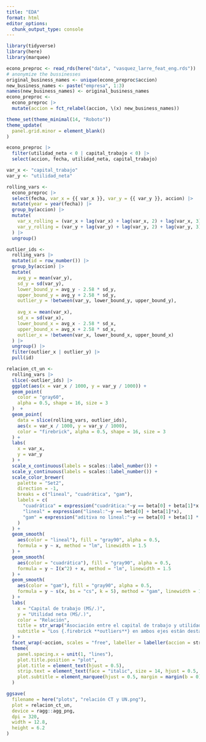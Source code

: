```yaml
---
title: "EDA"
format: html
editor_options: 
  chunk_output_type: console
---
```


```r
library(tidyverse)
library(here)
library(marquee)

econo_preproc <- read_rds(here("data", "vasquez_larre_feat_eng.rds"))
# anonymize the bussinesses
original_business_names <- unique(econo_preproc$accion)
new_business_names <- paste("empresa", 1:3)
names(new_business_names) <- original_business_names
econo_preproc <- 
  econo_preproc |> 
  mutate(accion = fct_relabel(accion, \(x) new_business_names))
```


```r
theme_set(theme_minimal(14, "Roboto"))
theme_update(
  panel.grid.minor = element_blank()
)
```

```r
econo_preproc |> 
  filter(utilidad_neta < 0 | capital_trabajo < 0) |> 
  select(accion, fecha, utilidad_neta, capital_trabajo)
```



```r
var_x <- "capital_trabajo"
var_y <- "utilidad_neta"

rolling_vars <- 
  econo_preproc |> 
  select(fecha, var_x = {{ var_x }}, var_y = {{ var_y }}, accion) |> 
  mutate(year = year(fecha)) |> 
  group_by(accion) |> 
  mutate(
    var_x_rolling = (var_x + lag(var_x) + lag(var_x, 2) + lag(var_x, 3)) / 4,
    var_y_rolling = (var_y + lag(var_y) + lag(var_y, 2) + lag(var_y, 3)) / 4
  ) |>
  ungroup() 

outlier_ids <- 
  rolling_vars |> 
  mutate(id = row_number()) |> 
  group_by(accion) |> 
  mutate(
    avg_y = mean(var_y),
    sd_y = sd(var_y),
    lower_bound_y = avg_y - 2.58 * sd_y,
    upper_bound_y = avg_y + 2.58 * sd_y,
    outlier_y = !between(var_y, lower_bound_y, upper_bound_y),
    
    avg_x = mean(var_x),
    sd_x = sd(var_x),
    lower_bound_x = avg_x - 2.58 * sd_x,
    upper_bound_x = avg_x + 2.58 * sd_x,
    outlier_x = !between(var_x, lower_bound_x, upper_bound_x)
  ) |> 
  ungroup() |> 
  filter(outlier_x | outlier_y) |> 
  pull(id)

relacion_ct_un <- 
  rolling_vars |> 
  slice(-outlier_ids) |> 
  ggplot(aes(x = var_x / 1000, y = var_y / 1000)) +
  geom_point(
    color = "gray60",
    alpha = 0.5, shape = 16, size = 3
  )  +
  geom_point(
    data = slice(rolling_vars, outlier_ids),
    aes(x = var_x / 1000, y = var_y / 1000),
    color = "firebrick", alpha = 0.5, shape = 16, size = 3
  ) +
  labs(
    x = var_x,
    y = var_y
  ) +
  scale_x_continuous(labels = scales::label_number()) +
  scale_y_continuous(labels = scales::label_number()) +
  scale_color_brewer(
    palette = "Set2", 
    direction = -1,
    breaks = c("lineal", "cuadrática", "gam"),
    labels = c(
      "cuadrática" = expression("cuadrática:"~y == beta[0] + beta[1]*x + beta[2]*x^2),
      "lineal" = expression("lineal:"~y == beta[0] + beta[1]*x),
      "gam" = expression("aditiva no lineal:"~y == beta[0] + beta[1] * f(x))
    )
  ) +
  geom_smooth(
    aes(color = "lineal"), fill = "gray90", alpha = 0.5,
    formula = y ~ x, method = "lm", linewidth = 1.5
  ) +
  geom_smooth(
    aes(color = "cuadrática"), fill = "gray90", alpha = 0.5,
    formula = y ~ I(x^2) + x, method = "lm", linewidth = 1.5
  ) +
  geom_smooth(
    aes(color = "gam"), fill = "gray90", alpha = 0.5,
    formula = y ~ s(x, bs = "cs", k = 5), method = "gam", linewidth = 1.5
  ) + 
  labs(
    x = "Capital de trabajo (MS/.)", 
    y = "Utilidad neta (MS/.)", 
    color = "Relación",
    title = str_wrap("Asociación entre el capital de trabajo y utilidad neta empleando modelos de regresión", width = 60),
    subtitle = "Los {.firebrick **outliers**} en ambos ejes están destacados con {.firebrick **rojo**}"
  ) +
  facet_wrap(~accion, scales = "free", labeller = labeller(accion = str_to_title)) +
  theme(
    panel.spacing.x = unit(1, "lines"),
    plot.title.position = "plot",
    plot.title = element_text(hjust = 0.5),
    strip.text = element_text(face = "italic", size = 14, hjust = 0.5, vjust = 1),
    plot.subtitle = element_marquee(hjust = 0.5, margin = margin(b = 0))
  )
```

```r
ggsave(
  filename = here("plots", "relación CT y UN.png"), 
  plot = relacion_ct_un, 
  device = ragg::agg_png,
  dpi = 320,
  width = 12.8,
  height = 6.2
)
```

